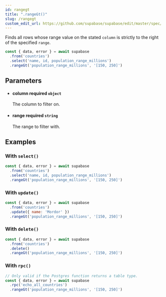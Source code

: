 ```yaml
---
id: rangegt
title: ".rangeGt()"
slug: /rangegt
custom_edit_url: https://github.com/supabase/supabase/edit/master/spec/supabase_js_v1.yml
---
```


Finds all rows whose range value on the stated `column` is strictly to
the right of the specified `range`.

```js
const { data, error } = await supabase
  .from('countries')
  .select('name, id, population_range_millions')
  .rangeGt('population_range_millions', '[150, 250]')
```


## Parameters


<ul className="method-list-group">
  
<li className="method-list-item">
  <h4 className="method-list-item-label">
    <span className="method-list-item-label-name">
      column
    </span>
    <span className="method-list-item-label-badge required">
      required
    </span>
    <span className="method-list-item-validation">
      <code>object</code>
    </span>
  </h4>
  <div class="method-list-item-description">

The column to filter on.

  </div>
  
</li>


<li className="method-list-item">
  <h4 className="method-list-item-label">
    <span className="method-list-item-label-name">
      range
    </span>
    <span className="method-list-item-label-badge required">
      required
    </span>
    <span className="method-list-item-validation">
      <code>string</code>
    </span>
  </h4>
  <div class="method-list-item-description">

The range to filter with.

  </div>
  
</li>

</ul>














## Examples

### With `select()`



```js
const { data, error } = await supabase
  .from('countries')
  .select('name, id, population_range_millions')
  .rangeGt('population_range_millions', '[150, 250]')
```

### With `update()`



```js
const { data, error } = await supabase
  .from('countries')
  .update({ name: 'Mordor' })
  .rangeGt('population_range_millions', '[150, 250]')
```

### With `delete()`



```js
const { data, error } = await supabase
  .from('countries')
  .delete()
  .rangeGt('population_range_millions', '[150, 250]')
```

### With `rpc()`



```js
// Only valid if the Postgres function returns a table type.
const { data, error } = await supabase
  .rpc('echo_all_countries')
  .rangeGt('population_range_millions', '[150, 250]')
```